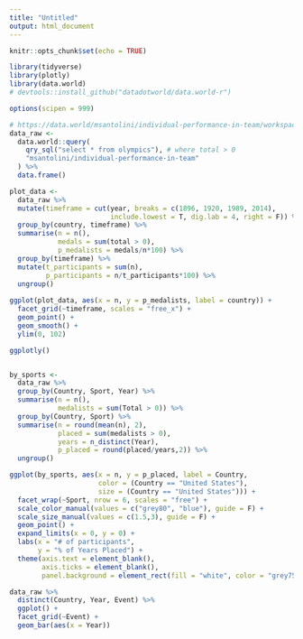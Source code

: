 ```yaml
---
title: "Untitled"
output: html_document
---
```


```r
knitr::opts_chunk$set(echo = TRUE)
```

```r
library(tidyverse)
library(plotly)
library(data.world) 
# devtools::install_github("datadotworld/data.world-r")

options(scipen = 999)

# https://data.world/msantolini/individual-performance-in-team/workspace/file?filename=Olympics.tsv
data_raw <-
  data.world::query(
    qry_sql("select * from olympics"), # where total > 0
    "msantolini/individual-performance-in-team"
  ) %>% 
  data.frame()

plot_data <-
  data_raw %>%
  mutate(timeframe = cut(year, breaks = c(1896, 1920, 1989, 2014), 
                         include.lowest = T, dig.lab = 4, right = F)) %>% 
  group_by(country, timeframe) %>% 
  summarise(n = n(),
            medals = sum(total > 0),
            p_medalists = medals/n*100) %>%
  group_by(timeframe) %>% 
  mutate(t_participants = sum(n),
         p_participants = n/t_participants*100) %>% 
  ungroup()
  
ggplot(plot_data, aes(x = n, y = p_medalists, label = country)) + 
  facet_grid(~timeframe, scales = "free_x") +
  geom_point() +
  geom_smooth() +
  ylim(0, 102)

ggplotly()


by_sports <-
  data_raw %>% 
  group_by(Country, Sport, Year) %>% 
  summarise(n = n(),
            medalists = sum(Total > 0)) %>% 
  group_by(Country, Sport) %>% 
  summarise(n = round(mean(n), 2),
            placed = sum(medalists > 0),
            years = n_distinct(Year),
            p_placed = round(placed/years,2)) %>% 
  ungroup()

ggplot(by_sports, aes(x = n, y = p_placed, label = Country,
                      color = (Country == "United States"),
                      size = (Country == "United States"))) +
  facet_wrap(~Sport, nrow = 6, scales = "free") +
  scale_color_manual(values = c("grey80", "blue"), guide = F) +
  scale_size_manual(values = c(1.5,3), guide = F) +
  geom_point() +
  expand_limits(x = 0, y = 0) +
  labs(x = "# of participants",
       y = "% of Years Placed") +
  theme(axis.text = element_blank(),
        axis.ticks = element_blank(),
        panel.background = element_rect(fill = "white", color = "grey75"))

data_raw %>% 
  distinct(Country, Year, Event) %>% 
  ggplot() +
  facet_grid(~Event) +
  geom_bar(aes(x = Year))
  

```

